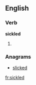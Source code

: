 ==English==

===Verb===
'''sickled'''

# {{present participle of|[[sickle]]}}

===Anagrams===
* [[slicked#English|slicked]]

[[fr:sickled]]